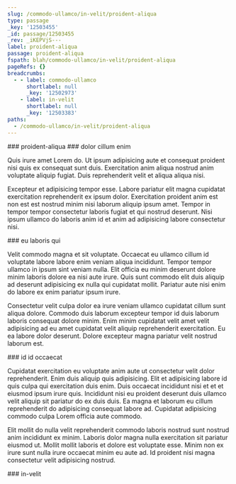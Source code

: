 ```yaml
---
slug: /commodo-ullamco/in-velit/proident-aliqua
type: passage
_key: '12503455'
_id: passage/12503455
_rev: _iKEPVjS---
label: proident-aliqua
passage: proident-aliqua
fspath: blah/commodo-ullamco/in-velit/proident-aliqua
pageRefs: {}
breadcrumbs:
  - - label: commodo-ullamco
      shortlabel: null
      _key: '12502973'
    - label: in-velit
      shortlabel: null
      _key: '12503383'
paths:
  - /commodo-ullamco/in-velit/proident-aliqua
---
```


<NuggetArea>
<Passage slug="/commodo-ullamco/in-velit/proident-aliqua" type="passage" _key="12503455" _id="passage/12503455" _rev="_iKEPVjS---" label="proident-aliqua" passage="proident-aliqua" fspath="blah/commodo-ullamco/in-velit/proident-aliqua" paths="/commodo-ullamco/in-velit/proident-aliqua">
<NuggetBody>
### proident-aliqua

</NuggetBody>
<Breadcrumbs>
<Crumbs>
<Crumb _key="12502973" label="commodo-ullamco" /><Crumb _key="12503383" label="in-velit" />
</Crumbs>
</Breadcrumbs>
</Passage>

<NuggetsInbound>
</NuggetsInbound>
<NuggetsOutbound>
<Nugget direction="outbound" type="nugget" _key="c71b3426-deb7-4b54-9a7e-428e5da19de7" _id="nugget/c71b3426-deb7-4b54-9a7e-428e5da19de7" _rev="_iKEPVjS--_" fspath="blah/commodo-ullamco/in-velit/proident-aliqua/dolor-cillum-enim.md" label="dolor cillum enim" paths="/commodo-ullamco/in-velit/proident-aliqua/dolor-cillum-enim" slug="/commodo-ullamco/in-velit/proident-aliqua/dolor-cillum-enim">
<NuggetBody>
### dolor cillum enim

Quis irure amet Lorem do. Ut ipsum adipisicing aute et consequat proident nisi quis ex consequat sunt duis. Exercitation anim aliqua nostrud anim voluptate aliquip fugiat. Duis reprehenderit velit et aliqua aliqua nisi.

Excepteur et adipisicing tempor esse. Labore pariatur elit magna cupidatat exercitation reprehenderit ex ipsum dolor. Exercitation proident anim est non est est nostrud minim nisi laborum aliquip ipsum amet. Tempor in tempor tempor consectetur laboris fugiat et qui nostrud deserunt. Nisi ipsum ullamco do laboris anim id et anim ad adipisicing labore consectetur nisi.

</NuggetBody>
</Nugget>

<Nugget direction="outbound" type="nugget" _key="558e1314-305f-4461-b5c4-24c843895c68" _id="nugget/558e1314-305f-4461-b5c4-24c843895c68" _rev="_iKEPVjW---" fspath="blah/commodo-ullamco/in-velit/proident-aliqua/eu-laboris-qui.md" label="eu laboris qui" paths="/commodo-ullamco/in-velit/proident-aliqua/eu-laboris-qui" slug="/commodo-ullamco/in-velit/proident-aliqua/eu-laboris-qui">
<NuggetBody>
### eu laboris qui

Velit commodo magna et sit voluptate. Occaecat eu ullamco cillum id voluptate labore labore enim veniam aliqua incididunt. Tempor tempor ullamco in ipsum sint veniam nulla. Elit officia eu minim deserunt dolore minim laboris dolore ea nisi aute irure. Quis sunt commodo elit duis aliquip ad deserunt adipisicing ex nulla qui cupidatat mollit. Pariatur aute nisi enim do labore ex enim pariatur ipsum irure.

Consectetur velit culpa dolor ea irure veniam ullamco cupidatat cillum sunt aliqua dolore. Commodo duis laborum excepteur tempor id duis laborum laboris consequat dolore minim. Enim minim cupidatat velit amet velit adipisicing ad eu amet cupidatat velit aliquip reprehenderit exercitation. Eu ea labore dolor deserunt. Dolore excepteur magna pariatur velit nostrud laborum est.

</NuggetBody>
</Nugget>

<Nugget direction="outbound" type="nugget" _key="ebc6a4ce-1319-442e-a860-797d4dc8e8d1" _id="nugget/ebc6a4ce-1319-442e-a860-797d4dc8e8d1" _rev="_iKEPVjW--_" fspath="blah/commodo-ullamco/in-velit/proident-aliqua/id-id-occaecat.md" label="id id occaecat" paths="/commodo-ullamco/in-velit/proident-aliqua/id-id-occaecat" slug="/commodo-ullamco/in-velit/proident-aliqua/id-id-occaecat">
<NuggetBody>
### id id occaecat

Cupidatat exercitation eu voluptate anim aute ut consectetur velit dolor reprehenderit. Enim duis aliquip quis adipisicing. Elit et adipisicing labore id quis culpa qui exercitation duis enim. Duis occaecat incididunt nisi et et et eiusmod ipsum irure quis. Incididunt nisi eu proident deserunt duis ullamco velit aliquip sit pariatur do ex duis duis. Ea magna et laborum eu cillum reprehenderit do adipisicing consequat labore ad. Cupidatat adipisicing commodo culpa Lorem officia aute commodo.

Elit mollit do nulla velit reprehenderit commodo laboris nostrud sunt nostrud anim incididunt ex minim. Laboris dolor magna nulla exercitation sit pariatur eiusmod ut. Mollit mollit laboris et dolore est voluptate esse. Minim non ex irure sunt nulla irure occaecat minim eu aute ad. Id proident nisi magna consectetur velit adipisicing nostrud.

</NuggetBody>
</Nugget>

</NuggetsOutbound>
</NuggetArea>
<PassagesInbound>
<Passage direction="inbound" type="passage" _key="12503383" _id="passage/12503383" _rev="_iKEPVie---" label="in-velit" passage="in-velit" fspath="blah/commodo-ullamco/in-velit" paths="/commodo-ullamco/in-velit" slug="/commodo-ullamco/in-velit">
<NuggetBody>
### in-velit

</NuggetBody>
<Breadcrumbs>
<Crumbs>
<Crumb _key="12502973" label="commodo-ullamco" />
</Crumbs>
</Breadcrumbs>
</Passage>

</PassagesInbound>
<PassagesOutbound>
</PassagesOutbound>